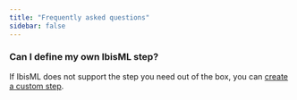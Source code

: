 ```yaml
---
title: "Frequently asked questions"
sidebar: false
---
```


### Can I define my own IbisML step?

If IbisML does not support the step you need out of the box, you can [create a custom step](custom-step.qmd).
